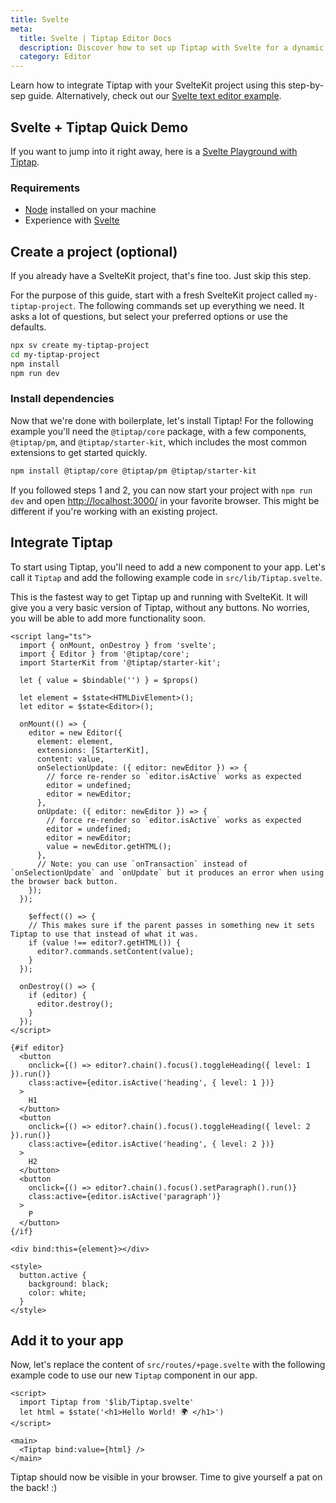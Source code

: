 ```yaml
---
title: Svelte
meta:
  title: Svelte | Tiptap Editor Docs
  description: Discover how to set up Tiptap with Svelte for a dynamic rich text editing experience. Follow our detailed guide in our docs!
  category: Editor
---
```


Learn how to integrate Tiptap with your SvelteKit project using this step-by-sep guide. Alternatively, check out our [Svelte text editor example](/examples/basics/default-text-editor).

## Svelte + Tiptap Quick Demo

If you want to jump into it right away, here is a [Svelte Playground with Tiptap](https://svelte.dev/playground/69fd35ee512d40f6a412004a7bdbf549?version=5.36.8).

### Requirements

- [Node](https://nodejs.org/en/download/) installed on your machine
- Experience with [Svelte](https://svelte.dev/docs#getting-started)

## Create a project (optional)

If you already have a SvelteKit project, that's fine too. Just skip this step.

For the purpose of this guide, start with a fresh SvelteKit project called `my-tiptap-project`. The following commands set up everything we need. It asks a lot of questions, but select your preferred options or use the defaults.

```bash
npx sv create my-tiptap-project
cd my-tiptap-project
npm install
npm run dev
```

### Install dependencies

Now that we're done with boilerplate, let's install Tiptap! For the following example you'll need the `@tiptap/core` package, with a few components, `@tiptap/pm`, and `@tiptap/starter-kit`, which includes the most common extensions to get started quickly.

```bash
npm install @tiptap/core @tiptap/pm @tiptap/starter-kit
```

If you followed steps 1 and 2, you can now start your project with `npm run dev` and open [http://localhost:3000/](http://localhost:3000/) in your favorite browser. This might be different if you're working with an existing project.

## Integrate Tiptap

To start using Tiptap, you'll need to add a new component to your app. Let's call it `Tiptap` and add the following example code in `src/lib/Tiptap.svelte`.

This is the fastest way to get Tiptap up and running with SvelteKit. It will give you a very basic version of Tiptap, without any buttons. No worries, you will be able to add more functionality soon.

```svelte
<script lang="ts">
  import { onMount, onDestroy } from 'svelte';
  import { Editor } from '@tiptap/core';
  import StarterKit from '@tiptap/starter-kit';

  let { value = $bindable('') } = $props()
	
  let element = $state<HTMLDivElement>();
  let editor = $state<Editor>();

  onMount(() => {
    editor = new Editor({
      element: element,
      extensions: [StarterKit],
      content: value,
      onSelectionUpdate: ({ editor: newEditor }) => {
        // force re-render so `editor.isActive` works as expected
        editor = undefined;
        editor = newEditor;
      },
      onUpdate: ({ editor: newEditor }) => {
        // force re-render so `editor.isActive` works as expected
        editor = undefined;
        editor = newEditor;
        value = newEditor.getHTML();
      },
      // Note: you can use `onTransaction` instead of `onSelectionUpdate` and `onUpdate` but it produces an error when using the browser back button.
    });
  });

	$effect(() => {
    // This makes sure if the parent passes in something new it sets Tiptap to use that instead of what it was.
    if (value !== editor?.getHTML()) {
      editor?.commands.setContent(value);
    }
  });

  onDestroy(() => {
    if (editor) {
      editor.destroy();
    }
  });
</script>

{#if editor}
  <button
    onclick={() => editor?.chain().focus().toggleHeading({ level: 1 }).run()}
    class:active={editor.isActive('heading', { level: 1 })}
  >
    H1
  </button>
  <button
    onclick={() => editor?.chain().focus().toggleHeading({ level: 2 }).run()}
    class:active={editor.isActive('heading', { level: 2 })}
  >
    H2
  </button>
  <button
    onclick={() => editor?.chain().focus().setParagraph().run()}
    class:active={editor.isActive('paragraph')}
  >
    P
  </button>
{/if}

<div bind:this={element}></div>

<style>
  button.active {
    background: black;
    color: white;
  }
</style>
```

## Add it to your app

Now, let's replace the content of `src/routes/+page.svelte` with the following example code to use our new `Tiptap` component in our app.

```svelte
<script>
  import Tiptap from '$lib/Tiptap.svelte'
  let html = $state('<h1>Hello World! 🌍️ </h1>')
</script>

<main>
  <Tiptap bind:value={html} />
</main>
```

Tiptap should now be visible in your browser. Time to give yourself a pat on the back! :)
